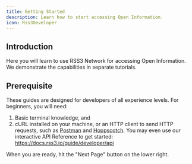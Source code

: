 ```yaml
---
title: Getting Started
description: Learn how to start accessing Open Information.
icon: Rss3Developer
---
```


## Introduction

Here you will learn to use RSS3 Network for accessing Open Information. We demonstrate the capabilities in separate tutorials.

## Prerequisite

These guides are designed for developers of all experience levels. For beginners, you will need:

1. Basic terminal knowledge, and
2. cURL installed on your machine, or an HTTP client to send HTTP requests, such as [Postman](https://www.postman.com/) and [Hoppscotch](https://hoppscotch.io/). You may even use our interactive API Reference to get started: https://docs.rss3.io/guide/developer/api

When you are ready, hit the "Next Page" button on the lower right.
